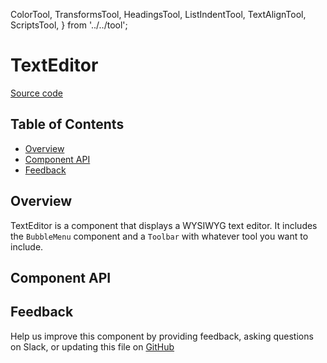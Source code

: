   ColorTool,
  TransformsTool,
  HeadingsTool,
  ListIndentTool,
  TextAlignTool,
  ScriptsTool,
} from '../../tool';

# TextEditor

[Source code](https://github.com/leemonade/bubbles/tree/main/packages/editors/src/form/TextEditor/TextEditor.js)

## Table of Contents

<!-- START doctoc generated TOC please keep comment here to allow auto update -->
<!-- DON'T EDIT THIS SECTION, INSTEAD RE-RUN doctoc TO UPDATE -->

- [Overview](#overview)
- [Component API](#component-api)
- [Feedback](#feedback)

## Overview

TextEditor is a component that displays a WYSIWYG text editor. It includes the `BubbleMenu` component and a `Toolbar` with whatever tool you want to include.

<ThemeProvider>
  <TextEditor content="This is the content of TextEditor">
    <ColorTool />
    <TransformsTool />
    <HeadingsTool />
    <ListIndentTool />
    <TextAlignTool />
    <ScriptsTool />
  </TextEditor>
</ThemeProvider>

## Component API

<Preview>
  <Story id="organism-form-texteditor--playground" />
</Preview>

<Props of={TextEditor} />

## Feedback

Help us improve this component by providing feedback, asking questions on Slack, or updating this file on
[GitHub](https://github.com/leemonade/bubbles/edit/main/packages/editors/src/form/TextEditor/TextEditor.mdx)
